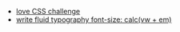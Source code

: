 * [love CSS challenge](/work/csszengarden)
* [write fluid typography font-size: calc(vw + em)](/work/fluid-typography)